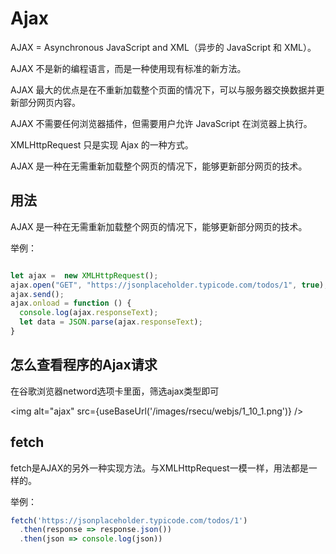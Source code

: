 
# Ajax

AJAX = Asynchronous JavaScript and XML（异步的 JavaScript 和 XML）。

AJAX 不是新的编程语言，而是一种使用现有标准的新方法。

AJAX 最大的优点是在不重新加载整个页面的情况下，可以与服务器交换数据并更新部分网页内容。

AJAX 不需要任何浏览器插件，但需要用户允许 JavaScript 在浏览器上执行。

XMLHttpRequest 只是实现 Ajax 的一种方式。

AJAX 是一种在无需重新加载整个网页的情况下，能够更新部分网页的技术。

## 用法
AJAX 是一种在无需重新加载整个网页的情况下，能够更新部分网页的技术。

举例：

```javascript

let ajax =  new XMLHttpRequest();
ajax.open("GET", "https://jsonplaceholder.typicode.com/todos/1", true);
ajax.send();
ajax.onload = function () {
  console.log(ajax.responseText);
  let data = JSON.parse(ajax.responseText);
}

```
## 怎么查看程序的Ajax请求

在谷歌浏览器netword选项卡里面，筛选ajax类型即可

<img alt="ajax" src={useBaseUrl('/images/rsecu/webjs/1_10_1.png')} />


## fetch

fetch是AJAX的另外一种实现方法。与XMLHttpRequest一模一样，用法都是一样的。

举例：
```javascript
fetch('https://jsonplaceholder.typicode.com/todos/1')
  .then(response => response.json())
  .then(json => console.log(json))
```